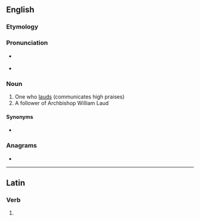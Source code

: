 {{also|Lauder}}
==English==

===Etymology===
{{affix|en|laud|-er|id2=agent noun}}

===Pronunciation===
* {{a|UK}} {{IPA|/ˈlɔː(ɹ).də(ɹ)/|lang=en}}
* {{rhymes|ɔː(ɹ)də(ɹ)|lang=en}}

===Noun===
{{en-noun}}

# One who [[laud]]s (communicates high praises)
# A follower of Archbishop William Laud
====Synonyms====
* {{l|en|extoller}}

===Anagrams===
* {{anagrams|en|aulder|udaler}}

----

==Latin==

===Verb===
{{la-verb-form|lauder}}

# {{inflection of|laudō||1|s|pres|pasv|subj|lang=la}}